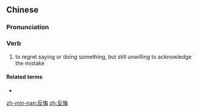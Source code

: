 ==Chinese==
{{zh-forms}}

===Pronunciation===
{{zh-pron
|m=fǎnhuǐ
|c=faan2 fui3
|h=pfs=fán-fí
|mn=hoán-hóe
|cat=v
}}

===Verb===
{{zh-verb}}

# to regret saying or doing something, but still unwilling to acknowledge the mistake

====Related terms====
* {{zh-l|後悔}}

[[zh-min-nan:反悔]]
[[zh:反悔]]
